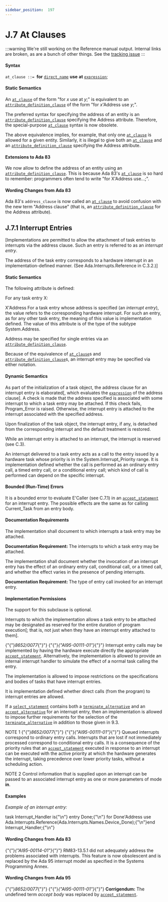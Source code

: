 ---
sidebar_position:  197
---

# J.7 At Clauses

:::warning
We're still working on the Reference manual output.  Internal links are broken,
as are a bunch of other things.
See the [tracking issue](https://github.com/ada-lang-io/ada-lang-io/issues/20)
:::



#### Syntax

<p><code>at_clause</code><a id="S0368"></a><code> ::= </code><strong>for</strong> <code><a href="../AA-4/AA-4.1#S0092">direct_name</a></code> <strong>use</strong> <strong>at</strong> <code><a href="../AA-4/AA-4.4#S0132">expression</a></code>;</p>

#### Static Semantics

<p>An <code><a href="../AA-J/AA-J.7#S0368">at_clause</a></code> of the form "for <em>x</em> use at <em>y</em>;" is equivalent to an <code><a href="../AA-13/AA-13.3#S0349">attribute_definition_clause</a></code> of the form "for <em>x</em>'Address use <em>y</em>;". </p>
<Admonition type="aarm" aarm="reason" title="Reason: ">
<p><strong></strong>The preferred syntax for specifying the address of an entity is an <code><a href="../AA-13/AA-13.3#S0349">attribute_definition_clause</a></code> specifying the Address attribute. Therefore, the special-purpose <code><a href="../AA-J/AA-J.7#S0368">at_clause</a></code> syntax is now obsolete.</p></Admonition>

<Admonition type="aarm" aarm="note" title="Note: ">
<p>The above equivalence implies, for example, that only one <code><a href="../AA-J/AA-J.7#S0368">at_clause</a></code> is allowed for a given entity. Similarly, it is illegal to give both an <code><a href="../AA-J/AA-J.7#S0368">at_clause</a></code> and an <code><a href="../AA-13/AA-13.3#S0349">attribute_definition_clause</a></code> specifying the Address attribute. </p></Admonition>


#### Extensions to Ada 83

<Admonition type="aarm" aarm="note" title="Note: ">
<p>We now allow to define the address of an entity using an <code><a href="../AA-13/AA-13.3#S0349">attribute_definition_clause</a></code>. This is because Ada 83's <code><a href="../AA-J/AA-J.7#S0368">at_clause</a></code> is so hard to remember: programmers often tend to write "for X'Address use...;". </p></Admonition>


#### Wording Changes from Ada 83

<Admonition type="aarm" aarm="note" title="Note: ">
<p>Ada 83's <code>address_clause</code> is now called an <code><a href="../AA-J/AA-J.7#S0368">at_clause</a></code> to avoid confusion with the new term "Address clause" (that is, an <code><a href="../AA-13/AA-13.3#S0349">attribute_definition_clause</a></code> for the Address attribute). </p></Admonition>


## J.7.1  Interrupt Entries

<p>[Implementations are permitted to allow the attachment of task entries to interrupts via the address clause. Such an entry is referred to as an <em>interrupt entry</em>.</p>
<p>The address of the task entry corresponds to a hardware interrupt in an implementation-defined manner. (See Ada.Interrupts.Reference in C.3.2.)] </p>

#### Static Semantics

<p>The following attribute is defined:</p>
<p>For any task entry X: </p>
<p>X'Address For a task entry whose address is specified (an <em>interrupt entry</em>), the value refers to the corresponding hardware interrupt. For such an entry, as for any other task entry, the meaning of this value is implementation defined. The value of this attribute is of the type of the subtype System.Address.</p>
<p>Address may be specified for single entries via an <code><a href="../AA-13/AA-13.3#S0349">attribute_definition_clause</a></code>. </p>
<Admonition type="aarm" aarm="reason" title="Reason: ">
<p><strong></strong>Because of the equivalence of <code><a href="../AA-J/AA-J.7#S0368">at_clause</a></code>s and <code><a href="../AA-13/AA-13.3#S0349">attribute_definition_clause</a></code>s, an interrupt entry may be specified via either notation. </p></Admonition>


#### Dynamic Semantics

<p>As part of the initialization of a task object, the address clause for an interrupt entry is elaborated[, which evaluates the <code><a href="../AA-4/AA-4.4#S0132">expression</a></code> of the address clause]. A check is made that the address specified is associated with some interrupt to which a task entry may be attached. If this check fails, Program_Error is raised. Otherwise, the interrupt entry is attached to the interrupt associated with the specified address.</p>
<p>Upon finalization of the task object, the interrupt entry, if any, is detached from the corresponding interrupt and the default treatment is restored.</p>
<p>While an interrupt entry is attached to an interrupt, the interrupt is reserved (see C.3).</p>
<p>An interrupt delivered to a task entry acts as a call to the entry issued by a hardware task whose priority is in the System.Interrupt_Priority range. It is implementation defined whether the call is performed as an ordinary entry call, a timed entry call, or a conditional entry call; which kind of call is performed can depend on the specific interrupt.</p>

#### Bounded (Run-Time) Errors

<p>It is a bounded error to evaluate E'Caller (see C.7.1) in an <code><a href="../AA-9/AA-9.5#S0258">accept_statement</a></code> for an interrupt entry. The possible effects are the same as for calling Current_Task from an entry body. </p>

#### Documentation Requirements

<p>The implementation shall document to which interrupts a task entry may be attached. </p>
<Admonition type="aarm" aarm="note" title="Note: ">
<p><strong>Documentation Requirement: </strong>The interrupts to which a task entry may be attached.</p></Admonition>

<p>The implementation shall document whether the invocation of an interrupt entry has the effect of an ordinary entry call, conditional call, or a timed call, and whether the effect varies in the presence of pending interrupts. </p>
<Admonition type="aarm" aarm="note" title="Note: ">
<p><strong>Documentation Requirement: </strong>The type of entry call invoked for an interrupt entry.</p></Admonition>


#### Implementation Permissions

<p>The support for this subclause is optional.</p>
<p>Interrupts to which the implementation allows a task entry to be attached may be designated as reserved for the entire duration of program execution[; that is, not just when they have an interrupt entry attached to them].</p>
<p>{"{"}<em>8652/0077</em>{"}"} {"{"}<em>{"AI95-00111-01"}</em>{"}"} Interrupt entry calls may be implemented by having the hardware execute directly the appropriate <code><a href="../AA-9/AA-9.5#S0258">accept_statement</a></code>. Alternatively, the implementation is allowed to provide an internal interrupt handler to simulate the effect of a normal task calling the entry.</p>
<p>The implementation is allowed to impose restrictions on the specifications and bodies of tasks that have interrupt entries.</p>
<p>It is implementation defined whether direct calls (from the program) to interrupt entries are allowed.</p>
<p>If a <code><a href="../AA-9/AA-9.7#S0269">select_statement</a></code> contains both a <code><a href="../AA-9/AA-9.7#S0275">terminate_alternative</a></code> and an <code><a href="../AA-9/AA-9.7#S0273">accept_alternative</a></code> for an interrupt entry, then an implementation is allowed to impose further requirements for the selection of the <code><a href="../AA-9/AA-9.7#S0275">terminate_alternative</a></code> in addition to those given in 9.3. </p>
<Admonition type="aarm" aarm="note" title="Note: ">
<p>NOTE 1   {"{"}<em>8652/0077</em>{"}"} {"{"}<em>{"AI95-00111-01"}</em>{"}"} Queued interrupts correspond to ordinary entry calls. Interrupts that are lost if not immediately processed correspond to conditional entry calls. It is a consequence of the priority rules that an <code><a href="../AA-9/AA-9.5#S0258">accept_statement</a></code> executed in response to an interrupt can be executed with the active priority at which the hardware generates the interrupt, taking precedence over lower priority tasks, without a scheduling action.</p></Admonition>

<Admonition type="aarm" aarm="note" title="Note: ">
<p>NOTE 2   Control information that is supplied upon an interrupt can be passed to an associated interrupt entry as one or more parameters of mode <strong>in</strong>. </p></Admonition>


#### Examples

<p><em>Example of an interrupt entry:</em> </p>
<CodeBlock>
task Interrupt_Handler is{"\n"}  entry Done;{"\n"}  for Done'Address use Ada.Interrupts.Reference(Ada.Interrupts.Names.Device_Done);{"\n"}end Interrupt_Handler;{"\n"}
</CodeBlock>


#### Wording Changes from Ada 83

<Admonition type="aarm" aarm="note" title="Note: ">
<p>{"{"}<em>{"AI95-00114-01"}</em>{"}"} RM83-13.5.1 did not adequately address the problems associated with interrupts. This feature is now obsolescent and is replaced by the Ada 95 interrupt model as specified in the Systems Programming Annex. </p></Admonition>


#### Wording Changes from Ada 95

<Admonition type="aarm" aarm="note" title="Note: ">
<p>{"{"}<em>8652/0077</em>{"}"} {"{"}<em>{"AI95-00111-01"}</em>{"}"} <strong>Corrigendum:</strong> The undefined term <em>accept body</em> was replaced by <code><a href="../AA-9/AA-9.5#S0258">accept_statement</a></code>. </p></Admonition>

